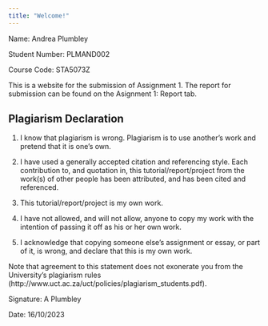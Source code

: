 ```yaml
---
title: "Welcome!"
---
```


Name: Andrea Plumbley

Student Number: PLMAND002

Course Code: STA5073Z

This is a website for the submission of Assignment 1. The report for submission can be found on the Asignment 1: Report tab. 


## Plagiarism Declaration

1. I know that plagiarism is wrong. Plagiarism is to use another’s work and pretend that it is
one’s own.

2. I have used a generally accepted citation and referencing style. Each contribution to, and
quotation in, this tutorial/report/project from the work(s) of other people has been
attributed, and has been cited and referenced.

3. This tutorial/report/project is my own work.

4. I have not allowed, and will not allow, anyone to copy my work with the intention of
passing it off as his or her own work.

5. I acknowledge that copying someone else’s assignment or essay, or part of it, is wrong,
and declare that this is my own work.

Note that agreement to this statement does not exonerate you from the University’s plagiarism rules
(http://www.uct.ac.za/uct/policies/plagiarism_students.pdf).

Signature: A Plumbley

Date: 16/10/2023